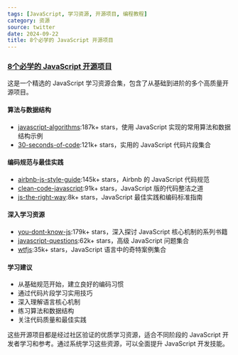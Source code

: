 ```yaml
---
tags: [JavaScript, 学习资源, 开源项目, 编程教程]
category: 资源
source: twitter
date: 2024-09-22
title: 8个必学的 JavaScript 开源项目
---
```


### [8个必学的 JavaScript 开源项目](https://twitter-thread.com/t/1838488529577619959)

这是一个精选的 JavaScript 学习资源合集，包含了从基础到进阶的多个高质量开源项目。

#### 算法与数据结构
- [javascript-algorithms](https://github.com/trekhleb/javascript-algorithms):187k+ stars，使用 JavaScript 实现的常用算法和数据结构示例
- [30-seconds-of-code](https://github.com/30-seconds/30-seconds-of-code):121k+ stars，实用的 JavaScript 代码片段集合

#### 编码规范与最佳实践
- [airbnb-js-style-guide](https://github.com/airbnb/javascript):145k+ stars，Airbnb 的 JavaScript 代码规范
- [clean-code-javascript](https://github.com/ryanmcdermott/clean-code-javascript):91k+ stars，JavaScript 版的代码整洁之道
- [js-the-right-way](https://github.com/braziljs/js-the-right-way):8k+ stars，JavaScript 最佳实践和编码标准指南

#### 深入学习资源
- [you-dont-know-js](https://github.com/getify/You-Dont-Know-JS):179k+ stars，深入探讨 JavaScript 核心机制的系列书籍
- [javascript-questions](https://github.com/lydiahallie/javascript-questions):62k+ stars，高级 JavaScript 问题集合
- [wtfjs](https://github.com/denysdovhan/wtfjs):35k+ stars，JavaScript 语言中的奇特案例集合

#### 学习建议
- 从基础规范开始，建立良好的编码习惯
- 通过代码片段学习实用技巧
- 深入理解语言核心机制
- 练习算法和数据结构
- 关注代码质量和最佳实践

这些开源项目都是经过社区验证的优质学习资源，适合不同阶段的 JavaScript 开发者学习和参考。通过系统学习这些资源，可以全面提升 JavaScript 开发技能。 
